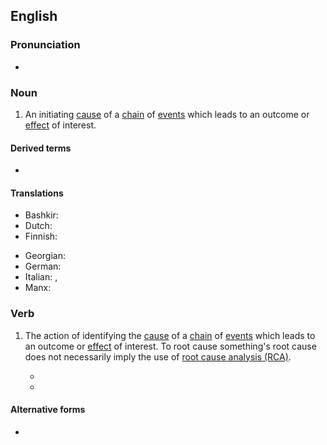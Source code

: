 {{also|root-cause}}
==English==

===Pronunciation===
* {{audio|en|En-au-root cause.ogg|Audio (AU)}}

===Noun===
{{en-noun}}

# {{lb|en|idiomatic}} An initiating [[cause]] of a [[chain]] of [[event]]s which leads to an outcome or [[effect]] of interest.

====Derived terms====
* {{l|en|RCA}}

====Translations====
{{trans-top|initiating cause}}
* Bashkir: {{t|ba|төп сәбәп}}
* Dutch: {{t|nl|grondoorzaak|f}}
* Finnish: {{t|fi|perussyy}}
{{trans-mid}}
* Georgian: {{t|ka|ძირეული მიზეზი}}
* German: {{t+|de|Grundursache|f}}
* Italian: {{t|it|causa ultima|f}}, {{t|it|[[causa]] [[scatenante]]|f}}
* Manx: {{t|gv|ard-oyr|m}}
{{trans-bottom}}

===Verb===
{{en-verb}}

# {{lb|en|transitive}} The action of identifying the [[cause]] of a [[chain]] of [[event]]s which leads to an outcome or [[effect]] of interest. To root cause something's root cause does not necessarily imply the use of [[wikipedia:Root_cause_analysis|root cause analysis (RCA)]].
#* {{quote-book|en|author=Charles Protzman|title=Leveraging Lean in Ancillary Hospital Services|year=2017|publisher=CRC Press|pageurl=https://books.google.com/books?id=mI7SBQAAQBAJ&pg=PA108&dq=%22rootcausing%22&hl=&cd=1&source=gbs_api#v=onepage&q=%22rootcausing%22&f=false|isbn=978-1-4822-3730-6|author2=Joyce Kerpchar|author3=George Mayzell|page=108|passage=Fishbones are a great tool for collecting, categorizing, and '''root-causing''' feedback from staff.}}
#* {{quote-book|en|author=Prabhat Mishra|title=Post-Silicon Validation and Debug|chapter=1|year=2018|publisher=Springer|pageurl=https://books.google.com/books?id=T6NsDwAAQBAJ&pg=PA13&dq=%22rootcausing%22&hl=es&sa=X&ved=2ahUKEwiC9Yzmz4rxAhWCxIUKHQPRBkMQ6AEwA3oECAMQAg#v=onepage&q=%22rootcausing%22&f=false|isbn=978-3-319-98116-1|author2=Farimah Farahmandi|page=13|passage=After the effect of the bug is observed using post-silicon tests, the next step is to localize the source of error, '''root-cause''' bugs, and fix them.}}

====Alternative forms====
* {{alter|en|root-cause}}